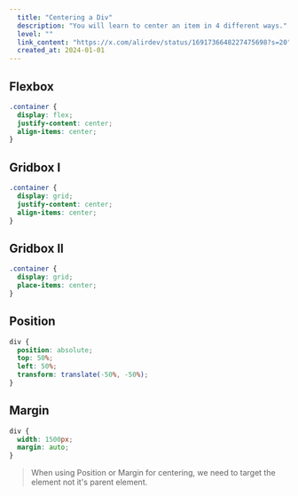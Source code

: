 ```yaml
---
  title: "Centering a Div"
  description: "You will learn to center an item in 4 different ways."
  level: ""
  link_content: "https://x.com/alirdev/status/1691736648227475698?s=20"
  created_at: 2024-01-01
---
```


## Flexbox

```css
.container {
  display: flex;
  justify-content: center;
  align-items: center;
}
```

<ComponentPreview name="center-flexbox" />

## Gridbox I

```css
.container {
  display: grid;
  justify-content: center;
  align-items: center;
}
```

<ComponentPreview name="center-gridbox" />

## Gridbox II

```css
.container {
  display: grid;
  place-items: center;
}
```

<ComponentPreview name="center-gridbox-2" />

## Position

```css
div {
  position: absolute;
  top: 50%;
  left: 50%;
  transform: translate(-50%, -50%);
}
```

<ComponentPreview name="center-position" />

## Margin

```css
div {
  width: 1500px;
  margin: auto;
}
```

<ComponentPreview name="center-margin" />

> When using Position or Margin for centering, we need to target the element not it's parent element.
